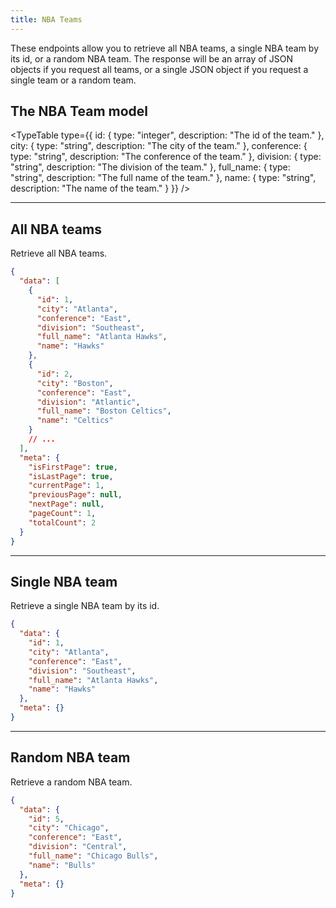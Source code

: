 ```yaml
---
title: NBA Teams
---
```



These endpoints allow you to retrieve all NBA teams, a single NBA team by its id, or a random NBA team. The response will be an array of JSON objects if you request all teams, or a single JSON object if you request a single team or a random team.

## The NBA Team model

<TypeTable
  type={{
    id: { type: "integer", description: "The id of the team." },
    city: { type: "string", description: "The city of the team." },
    conference: { type: "string", description: "The conference of the team." },
    division: { type: "string", description: "The division of the team." },
    full_name: { type: "string", description: "The full name of the team." },
    name: { type: "string", description: "The name of the team." }
  }}
/>

<Hr />

## All NBA teams

<EndpointDetails path="/nba-teams" />

Retrieve all NBA teams.

```json filename="Response"
{
  "data": [
    {
      "id": 1,
      "city": "Atlanta",
      "conference": "East",
      "division": "Southeast",
      "full_name": "Atlanta Hawks",
      "name": "Hawks"
    },
    {
      "id": 2,
      "city": "Boston",
      "conference": "East",
      "division": "Atlantic",
      "full_name": "Boston Celtics",
      "name": "Celtics"
    }
    // ...
  ],
  "meta": {
    "isFirstPage": true,
    "isLastPage": true,
    "currentPage": 1,
    "previousPage": null,
    "nextPage": null,
    "pageCount": 1,
    "totalCount": 2
  }
}
```

<Hr />

## Single NBA team

<EndpointDetails path="/nba-teams/<id>" />

Retrieve a single NBA team by its id.

```json filename="Response"
{
  "data": {
    "id": 1,
    "city": "Atlanta",
    "conference": "East",
    "division": "Southeast",
    "full_name": "Atlanta Hawks",
    "name": "Hawks"
  },
  "meta": {}
}
```

<Hr />

## Random NBA team

<EndpointDetails path="/nba-teams/random" />

Retrieve a random NBA team.

```json filename="Response"
{
  "data": {
    "id": 5,
    "city": "Chicago",
    "conference": "East",
    "division": "Central",
    "full_name": "Chicago Bulls",
    "name": "Bulls"
  },
  "meta": {}
}
```
